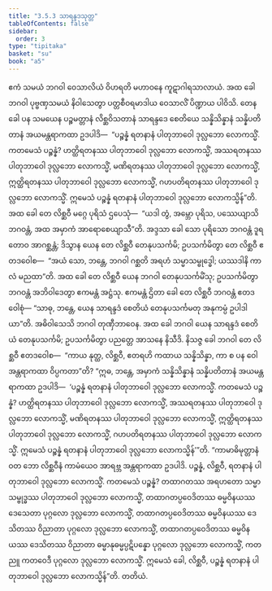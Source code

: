 ```yaml
---
title: "3.5.3 သာရန္ဒဒသုတ္တ"
tableOfContents: false
sidebar:
  order: 3
type: "tipitaka"
basket: "su"
book: "a5"
---
```



<DynamicBreadcrumb />

<Division number="143" book="a5" e="ch" v="16" p="148">

<Paragraph number="834" book="a5">
ဧကံ သမယံ ဘဂဝါ ဝေသာလိယံ ဝိဟရတိ မဟာဝနေ ကူဋာဂါရသာလာယံ. အထ ခေါ ဘဂဝါ ပုဗ္ဗဏှသမယံ နိဝါသေတွာ ပတ္တစီဝရမာဒါယ ဝေသာလိံ ပိဏ္ဍာယ ပါဝိသိ. တေန ခေါ ပန သမယေန ပဉ္စမတ္တာနံ လိစ္ဆဝိသတာနံ သာရန္ဒဒေ စေတိယေ သန္နိသိန္နာနံ သန္နိပတိတာနံ အယမန္တရာကထာ ဥဒပါဒိ—  “ပဉ္စန္နံ ရတနာနံ ပါတုဘာဝေါ ဒုလ္လဘော လောကသ္မိံ. ကတမေသံ ပဉ္စန္နံ? ဟတ္ထိရတနဿ ပါတုဘာဝေါ ဒုလ္လဘော လောကသ္မိံ, အဿရတနဿ ပါတုဘာဝေါ ဒုလ္လဘော လောကသ္မိံ, မဏိရတနဿ ပါတုဘာဝေါ ဒုလ္လဘော လောကသ္မိံ, ဣတ္ထိရတနဿ ပါတုဘာဝေါ ဒုလ္လဘော လောကသ္မိံ, ဂဟပတိရတနဿ ပါတုဘာဝေါ ဒုလ္လဘော လောကသ္မိံ. ဣမေသံ ပဉ္စန္နံ ရတနာနံ ပါတုဘာဝေါ ဒုလ္လဘော လောကသ္မိန်”တိ.
</Paragraph>

<Paragraph number="835" book="a5">
အထ ခေါ တေ လိစ္ဆဝီ မဂ္ဂေ ပုရိသံ ဌပေသုံ—  “ယဒါ တွံ, အမ္ဘော ပုရိသ, ပဿေယျာသိ ဘဂဝန္တံ, အထ အမှာကံ အာရောစေယျာသီ”တိ. အဒ္ဒသာ ခေါ သော ပုရိသော ဘဂဝန္တံ ဒူရတောဝ အာဂစ္ဆန္တံ; ဒိသွာန ယေန တေ လိစ္ဆဝီ တေနုပသင်္ကမိ; ဥပသင်္ကမိတွာ တေ လိစ္ဆဝီ ဧတဒဝေါစ—  “အယံ သော, ဘန္တေ, ဘဂဝါ ဂစ္ဆတိ အရဟံ သမ္မာသမ္ဗုဒ္ဓေါ; ယဿဒါနိ ကာလံ မညထာ”တိ.
</Paragraph>

<Paragraph number="836" book="a5">
အထ ခေါ တေ လိစ္ဆဝီ ယေန ဘဂဝါ တေနုပသင်္ကမိံသု; ဥပသင်္ကမိတွာ ဘဂဝန္တံ အဘိဝါဒေတွာ ဧကမန္တံ အဋ္ဌံသု. ဧကမန္တံ ဌိတာ ခေါ တေ လိစ္ဆဝီ ဘဂဝန္တံ ဧတဒဝေါစုံ—
</Paragraph>

<Paragraph number="837" book="a5">
“သာဓု, ဘန္တေ, ယေန သာရန္ဒဒံ စေတိယံ တေနုပသင်္ကမတု အနုကမ္ပံ ဥပါဒါယာ”တိ. အဓိဝါသေသိ ဘဂဝါ တုဏှီဘာဝေန. အထ ခေါ ဘဂဝါ ယေန သာရန္ဒဒံ စေတိယံ တေနုပသင်္ကမိ; ဥပသင်္ကမိတွာ ပညတ္တေ အာသနေ နိသီဒိ. နိသဇ္ဇ ခေါ ဘဂဝါ တေ လိစ္ဆဝီ ဧတဒဝေါစ—  “ကာယ နုတ္ထ, လိစ္ဆဝီ, ဧတရဟိ ကထာယ သန္နိသိန္နာ, ကာ စ ပန ဝေါ အန္တရာကထာ ဝိပ္ပကတာ”တိ? “ဣဓ, ဘန္တေ, အမှာကံ သန္နိသိန္နာနံ သန္နိပတိတာနံ အယမန္တရာကထာ ဥဒပါဒိ—  ‘ပဉ္စန္နံ ရတနာနံ ပါတုဘာဝေါ ဒုလ္လဘော လောကသ္မိံ. ကတမေသံ ပဉ္စန္နံ? ဟတ္ထိရတနဿ ပါတုဘာဝေါ ဒုလ္လဘော လောကသ္မိံ, အဿရတနဿ ပါတုဘာဝေါ ဒုလ္လဘော လောကသ္မိံ, မဏိရတနဿ ပါတုဘာဝေါ ဒုလ္လဘော လောကသ္မိံ, ဣတ္ထိရတနဿ ပါတုဘာဝေါ ဒုလ္လဘော လောကသ္မိံ, ဂဟပတိရတနဿ ပါတုဘာဝေါ ဒုလ္လဘော လောကသ္မိံ. ဣမေသံ ပဉ္စန္နံ ရတနာနံ ပါတုဘာဝေါ ဒုလ္လဘော လောကသ္မိန်’”တိ.
</Paragraph>

<Paragraph number="838" book="a5">
“ကာမာဓိမုတ္တာနံ ဝတ ဘော လိစ္ဆဝီနံ ကာမံယေဝ အာရဗ္ဘ အန္တရာကထာ ဥဒပါဒိ. ပဉ္စန္နံ, လိစ္ဆဝီ, ရတနာနံ ပါတုဘာဝေါ ဒုလ္လဘော လောကသ္မိံ. ကတမေသံ ပဉ္စန္နံ? တထာဂတဿ အရဟတော သမ္မာသမ္ဗုဒ္ဓဿ ပါတုဘာဝေါ ဒုလ္လဘော လောကသ္မိံ, တထာဂတပ္ပဝေဒိတဿ ဓမ္မဝိနယဿ ဒေသေတာ ပုဂ္ဂလော ဒုလ္လဘော လောကသ္မိံ, တထာဂတပ္ပဝေဒိတဿ ဓမ္မဝိနယဿ ဒေသိတဿ ဝိညာတာ ပုဂ္ဂလော ဒုလ္လဘော လောကသ္မိံ, တထာဂတပ္ပဝေဒိတဿ ဓမ္မဝိနယဿ ဒေသိတဿ ဝိညာတာ ဓမ္မာနုဓမ္မပ္ပဋိပန္နော ပုဂ္ဂလော ဒုလ္လဘော လောကသ္မိံ, ကတညူ ကတဝေဒီ ပုဂ္ဂလော ဒုလ္လဘော လောကသ္မိံ. ဣမေသံ ခေါ, လိစ္ဆဝီ, ပဉ္စန္နံ ရတနာနံ ပါတုဘာဝေါ ဒုလ္လဘော လောကသ္မိန်”တိ.

</Paragraph>
</Division>

<Paragraph number="839" type="center" book="a5">
တတိယံ.
</Paragraph>